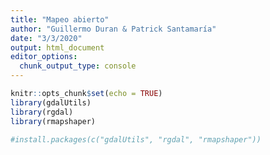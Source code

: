```yaml
---
title: "Mapeo abierto"
author: "Guillermo Duran & Patrick Santamaría"
date: "3/3/2020"
output: html_document
editor_options: 
  chunk_output_type: console
---
```


```r
knitr::opts_chunk$set(echo = TRUE)
library(gdalUtils)
library(rgdal)
library(rmapshaper)

#install.packages(c("gdalUtils", "rgdal", "rmapshaper"))
```

```r

```

